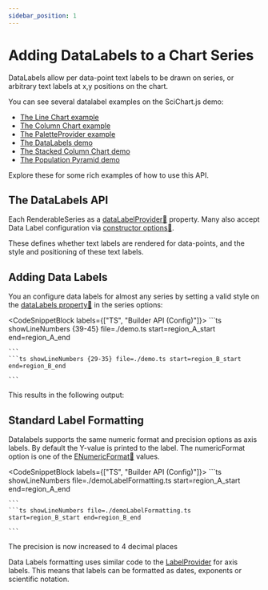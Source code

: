 ```yaml
---
sidebar_position: 1
---
```


# Adding DataLabels to a Chart Series

DataLabels allow per data-point text labels to be drawn on series, or arbitrary text labels at x,y positions on the chart.

You can see several datalabel examples on the SciChart.js demo:

- [The Line Chart example](https://demo.scichart.com/javascript-line-chart)
- [The Column Chart example](https://demo.scichart.com/javascript-column-chart)
- [The PaletteProvider example](https://demo.scichart.com/javascript-chart-color-points-individually-with-paletteprovider)
- [The DataLabels demo](https://demo.scichart.com/javascript-datalabels)
- [The Stacked Column Chart demo](https://demo.scichart.com/javascript/stacked-column-chart)
- [The Population Pyramid demo](https://demo.scichart.com/javascript/population-pyramid)

Explore these for some rich examples of how to use this API.

## The DataLabels API

Each RenderableSeries as a [dataLabelProvider:blue_book:](https://www.scichart.com/documentation/js/current/typedoc/classes/baserenderableseries.html#datalabelprovider) property. Many also accept Data Label configuration via [constructor options:blue_book:](https://www.scichart.com/documentation/js/current/typedoc/interfaces/ibaserenderableseriesoptions.html#datalabelprovider).

These defines whether text labels are rendered for data-points, and the style and positioning of these text labels.

<DemoExampleWrapper src="javascript-datalabels" label="Data Labels Example" />

## Adding Data Labels

You an configure data labels for almost any series by setting a valid style on the [dataLabels property:blue_book:](https://www.scichart.com/documentation/js/current/typedoc/interfaces/ibaselinerenderableseriesoptions.html#datalabels) in the series options:

<CodeSnippetBlock labels={["TS", "Builder API (Config)"]}>
    ```ts showLineNumbers {39-45} file=./demo.ts start=region_A_start end=region_A_end

    ```
    ```ts showLineNumbers {29-35} file=./demo.ts start=region_B_start end=region_B_end

    ```

</CodeSnippetBlock>

This results in the following output:

<LiveDocSnippet maxWidth={600} />

## Standard Label Formatting

Datalabels supports the same numeric format and precision options as axis labels. By default the Y-value is printed to the label. The numericFormat option is one of the [ENumericFormat:blue_book:](https://www.scichart.com/documentation/js/current/typedoc/enums/enumericformat.html) values.

<CodeSnippetBlock labels={["TS", "Builder API (Config)"]}>
    ```ts showLineNumbers file=./demoLabelFormatting.ts start=region_A_start end=region_A_end

    ```
    ```ts showLineNumbers file=./demoLabelFormatting.ts start=region_B_start end=region_B_end

    ```

</CodeSnippetBlock>

The precision is now increased to 4 decimal places

<LiveDocSnippet maxWidth={600} name="demoLabelFormatting" />

Data Labels formatting uses similar code to the [LabelProvider](/2d-charts/axis-api/axis-labels/label-provider-api-overview/README.md) for axis labels. This means that labels can be formatted as dates, exponents or scientific notation.
